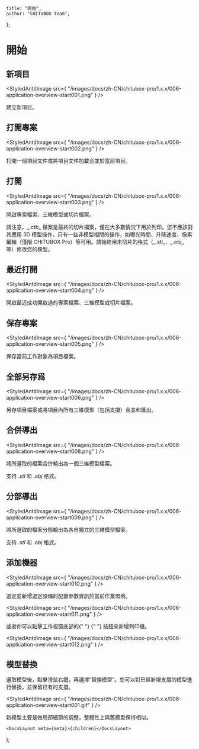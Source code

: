 
	title: "開始",
	author: "CHITUBOX Team",
};

# 開始

## 新項目

<StyledAntdImage
	src={
		"/images/docs/zh-CN/chitubox-pro/1.x.x/006-application-overview-start001.png"
	}
/>

建立新項目。

## 打開專案

<StyledAntdImage
	src={
		"/images/docs/zh-CN/chitubox-pro/1.x.x/006-application-overview-start002.png"
	}
/>

打開一個項目文件或將項目文件加載合並於當前項目。

## 打開

<StyledAntdImage
	src={
		"/images/docs/zh-CN/chitubox-pro/1.x.x/006-application-overview-start003.png"
	}
/>

開啟專案檔案、三維模型或切片檔案。

<Admonition type="note" title="注意">
	請注意，_.ctb_
	檔案是最終的切片檔案，僅在大多數情況下用於列印。您不應該對其應用 3D
	模型操作，只有一些非模型相關的操作，如曝光時間、升降速度、像素編輯（僅限
	CHITUBOX Pro）等可用。請始終用未切片的格式（_.stl_、_.obj_
	等）修改您的模型。
</Admonition>

## 最近打開

<StyledAntdImage
	src={
		"/images/docs/zh-CN/chitubox-pro/1.x.x/006-application-overview-start004.png"
	}
/>

開啟最近成功開啟過的專案檔案、三維模型或切片檔案。

## 保存專案

<StyledAntdImage
	src={
		"/images/docs/zh-CN/chitubox-pro/1.x.x/006-application-overview-start005.png"
	}
/>

保存當前工作對象為項目檔案。

## 全部另存爲

<StyledAntdImage
	src={
		"/images/docs/zh-CN/chitubox-pro/1.x.x/006-application-overview-start006.png"
	}
/>

另存項目檔案或將項目內所有三維模型（包括支撐）合並和匯出。

## 合併導出

<StyledAntdImage
	src={
		"/images/docs/zh-CN/chitubox-pro/1.x.x/006-application-overview-start008.png"
	}
/>

將所選取的檔案合併輸出為一個三維模型檔案。

支持 _.stl_ 和 _.obj_ 格式。

## 分部導出

<StyledAntdImage
	src={
		"/images/docs/zh-CN/chitubox-pro/1.x.x/006-application-overview-start009.png"
	}
/>

將所選取的檔案分部輸出為各自獨立的三維模型檔案。

支持 _.stl_ 和 _.obj_ 格式。

## 添加機器

<StyledAntdImage
	src={
		"/images/docs/zh-CN/chitubox-pro/1.x.x/006-application-overview-start010.png"
	}
/>

選定並新增選定設備的配置參數資訊於當前作業環境。

<StyledAntdImage
	src={
		"/images/docs/zh-CN/chitubox-pro/1.x.x/006-application-overview-start011.png"
	}
/>

<p>
	或者你可以點擊工作視窗底部的{" "}
	<StyledAntdImage
		src={
			"/images/docs/zh-CN/chitubox-pro/1.x.x/006-application-overview-start013.png"
		}
	/>{" "}
	按鈕來新增列印機。
</p>

<StyledAntdImage
	src={
		"/images/docs/zh-CN/chitubox-pro/1.x.x/006-application-overview-start012.png"
	}
/>

## 模型替換

選取模型後，點擊滑鼠右鍵，再選擇“替換模型”。您可以對已經新增支撐的模型進行替換，並保留已有的支撐。

<StyledAntdImage
	src={
		"/images/docs/zh-CN/chitubox-pro/1.x.x/006-application-overview-start001.gif"
	}
/>

<Admonition type="note" title="注意">
	新模型主要是做局部細節的調整，整體性上與舊模型保持相似。
</Admonition>

	<DocsLayout meta={meta}>{children}</DocsLayout>
);
